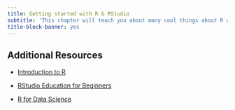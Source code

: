 ```yaml
---
title: Getting started with R & RStudio
subtitle: 'This chapter will teach you about many cool things about R and RStudio and help you get start with RStudio.'
title-block-banner: yes
---
```


## Additional Resources 

- [Introduction to R](https://cengel.github.io/R-intro/)

- [RStudio Education for Beginners](https://education.rstudio.com/learn/beginner/)

- [R for Data Science](https://r4ds.had.co.nz)
